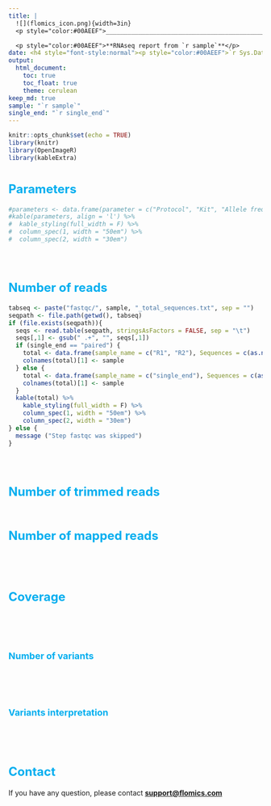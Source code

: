 ```yaml
---
title: |
  ![](flomics_icon.png){width=3in}
  <p style="color:#00AEEF">________________________________________________________</p>

  <p style="color:#00AEEF">**RNAseq report from `r sample`**</p>
date: <h4 style="font-style:normal"><p style="color:#00AEEF">`r Sys.Date()`</p></h4><br />
output:
  html_document:
    toc: true
    toc_float: true
    theme: cerulean
keep_md: true
sample: "`r sample`"
single_end: "`r single_end`"
---
```


```r
knitr::opts_chunk$set(echo = TRUE)
library(knitr)
library(OpenImageR)
library(kableExtra)
```

# <font size="5"><span style="color: #00AEEF;">**Parameters**</span></font>

```r
#parameters <- data.frame(parameter = c("Protocol", "Kit", "Allele frequency threshold (VC iVar)", "Minimum base quality (VC iVar)", "Minimum coverage (VC iVar)"), Value = c(protocol, kit, threshold, min_base_qual, min_coverage))
#kable(parameters, align = 'l') %>%
#  kable_styling(full_width = F) %>%
#  column_spec(1, width = "50em") %>%
#  column_spec(2, width = "30em")
```

#  <br /><font size="5"><span style="color: #00AEEF;">**Number of reads**</span></font>

```r
tabseq <- paste("fastqc/", sample, "_total_sequences.txt", sep = "")
seqpath <- file.path(getwd(), tabseq)
if (file.exists(seqpath)){
  seqs <- read.table(seqpath, stringsAsFactors = FALSE, sep = "\t")
  seqs[,1] <- gsub(" .+", "", seqs[,1])
  if (single_end == "paired") {
    total <- data.frame(sample_name = c("R1", "R2"), Sequences = c(as.numeric(seqs[2,1])/4, as.numeric(seqs[2,2])/4))
    colnames(total)[1] <- sample
  } else {
    total <- data.frame(sample_name = c("single_end"), Sequences = c(as.numeric(seqs[1,1]))/4)
    colnames(total)[1] <- sample
  }
  kable(total) %>%
    kable_styling(full_width = F) %>%
    column_spec(1, width = "50em") %>%
    column_spec(2, width = "30em")
} else {
  message ("Step fastqc was skipped")
}
```


#  <br /><font size="5"><span style="color: #00AEEF;">**Number of trimmed reads**</span></font>

```r

```


# <font size="5"><span style="color: #00AEEF;">**Number of mapped reads**</span></font>

```r

```


# <br /><font size="5"><span style="color: #00AEEF;">**Coverage**</span></font>

```r
```


# <br /><font size="4"><span style="color: #00AEEF;">**Number of variants**</span></font>

```r

```

# <br /><font size="4"><span style="color: #00AEEF;">**Variants interpretation**</span></font>

```r
```



# <br /><font size="5"><span style="color: #00AEEF;">**Contact**</span></font>

<font sieze="3">If you have any question, please contact [**support@flomics.com**](mailto:support@flomics.com) </font>
